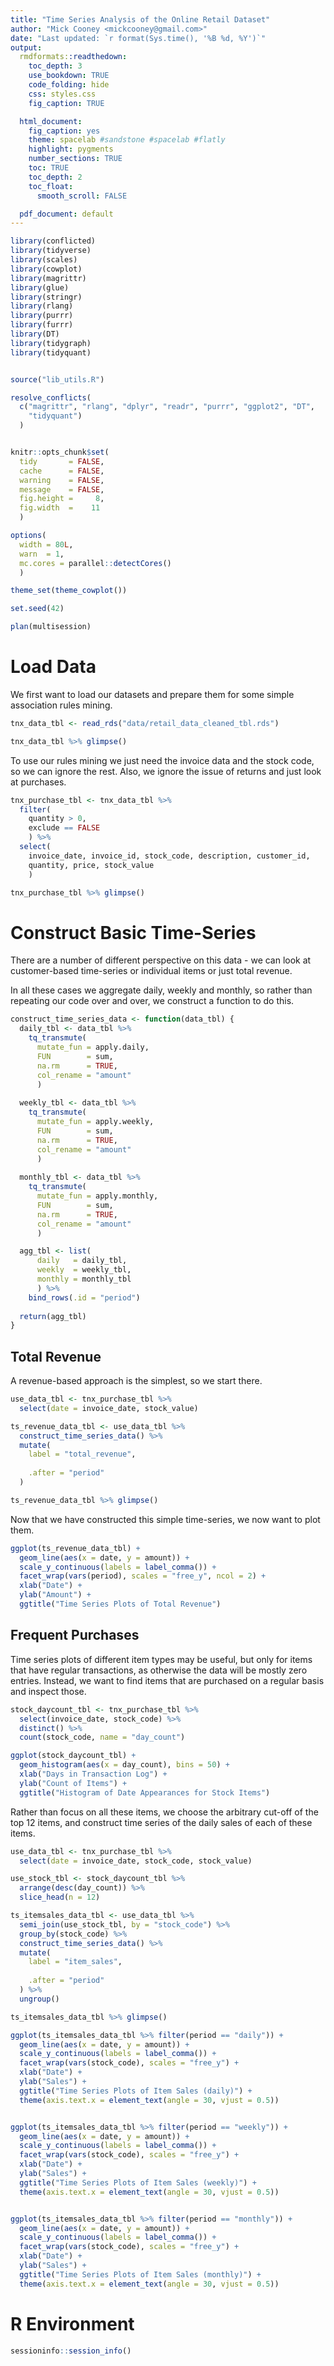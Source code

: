 ```yaml
---
title: "Time Series Analysis of the Online Retail Dataset"
author: "Mick Cooney <mickcooney@gmail.com>"
date: "Last updated: `r format(Sys.time(), '%B %d, %Y')`"
output:
  rmdformats::readthedown:
    toc_depth: 3
    use_bookdown: TRUE
    code_folding: hide
    css: styles.css
    fig_caption: TRUE

  html_document:
    fig_caption: yes
    theme: spacelab #sandstone #spacelab #flatly
    highlight: pygments
    number_sections: TRUE
    toc: TRUE
    toc_depth: 2
    toc_float:
      smooth_scroll: FALSE

  pdf_document: default
---
```



```r
library(conflicted)
library(tidyverse)
library(scales)
library(cowplot)
library(magrittr)
library(glue)
library(stringr)
library(rlang)
library(purrr)
library(furrr)
library(DT)
library(tidygraph)
library(tidyquant)


source("lib_utils.R")

resolve_conflicts(
  c("magrittr", "rlang", "dplyr", "readr", "purrr", "ggplot2", "DT",
    "tidyquant")
  )


knitr::opts_chunk$set(
  tidy       = FALSE,
  cache      = FALSE,
  warning    = FALSE,
  message    = FALSE,
  fig.height =     8,
  fig.width  =    11
  )

options(
  width = 80L,
  warn  = 1,
  mc.cores = parallel::detectCores()
  )

theme_set(theme_cowplot())

set.seed(42)

plan(multisession)
```

# Load Data

We first want to load our datasets and prepare them for some simple association
rules mining.

```r
tnx_data_tbl <- read_rds("data/retail_data_cleaned_tbl.rds")

tnx_data_tbl %>% glimpse()
```

To use our rules mining we just need the invoice data and the stock code, so
we can ignore the rest. Also, we ignore the issue of returns and just look at
purchases.

```r
tnx_purchase_tbl <- tnx_data_tbl %>%
  filter(
    quantity > 0,
    exclude == FALSE
    ) %>%
  select(
    invoice_date, invoice_id, stock_code, description, customer_id,
    quantity, price, stock_value
    )

tnx_purchase_tbl %>% glimpse()
```


# Construct Basic Time-Series

There are a number of different perspective on this data - we can look at
customer-based time-series or individual items or just total revenue.

In all these cases we aggregate daily, weekly and monthly, so rather than
repeating our code over and over, we construct a function to do this.

```r
construct_time_series_data <- function(data_tbl) {
  daily_tbl <- data_tbl %>%
    tq_transmute(
      mutate_fun = apply.daily,
      FUN        = sum,
      na.rm      = TRUE,
      col_rename = "amount"
      )
  
  weekly_tbl <- data_tbl %>%
    tq_transmute(
      mutate_fun = apply.weekly,
      FUN        = sum,
      na.rm      = TRUE,
      col_rename = "amount"
      )
    
  monthly_tbl <- data_tbl %>%
    tq_transmute(
      mutate_fun = apply.monthly,
      FUN        = sum,
      na.rm      = TRUE,
      col_rename = "amount"
      )

  agg_tbl <- list(
      daily   = daily_tbl,
      weekly  = weekly_tbl,
      monthly = monthly_tbl
      ) %>%
    bind_rows(.id = "period")
  
  return(agg_tbl)  
}
```




## Total Revenue

A revenue-based approach is the simplest, so we start there.

```r
use_data_tbl <- tnx_purchase_tbl %>%
  select(date = invoice_date, stock_value)

ts_revenue_data_tbl <- use_data_tbl %>%
  construct_time_series_data() %>%
  mutate(
    label = "total_revenue",
    
    .after = "period"
  )

ts_revenue_data_tbl %>% glimpse()
```

Now that we have constructed this simple time-series, we now want to plot them.

```r
ggplot(ts_revenue_data_tbl) +
  geom_line(aes(x = date, y = amount)) +
  scale_y_continuous(labels = label_comma()) +
  facet_wrap(vars(period), scales = "free_y", ncol = 2) +
  xlab("Date") +
  ylab("Amount") +
  ggtitle("Time Series Plots of Total Revenue")

```


## Frequent Purchases

Time series plots of different item types may be useful, but only for items
that have regular transactions, as otherwise the data will be mostly zero
entries. Instead, we want to find items that are purchased on a regular basis
and inspect those.

```r
stock_daycount_tbl <- tnx_purchase_tbl %>%
  select(invoice_date, stock_code) %>%
  distinct() %>%
  count(stock_code, name = "day_count")

ggplot(stock_daycount_tbl) +
  geom_histogram(aes(x = day_count), bins = 50) +
  xlab("Days in Transaction Log") +
  ylab("Count of Items") +
  ggtitle("Histogram of Date Appearances for Stock Items")
```

Rather than focus on all these items, we choose the arbitrary cut-off of the
top 12 items, and construct time series of the daily sales of each of these
items.


```r
use_data_tbl <- tnx_purchase_tbl %>%
  select(date = invoice_date, stock_code, stock_value)

use_stock_tbl <- stock_daycount_tbl %>%
  arrange(desc(day_count)) %>%
  slice_head(n = 12)

ts_itemsales_data_tbl <- use_data_tbl %>%
  semi_join(use_stock_tbl, by = "stock_code") %>%
  group_by(stock_code) %>%
  construct_time_series_data() %>%
  mutate(
    label = "item_sales",
    
    .after = "period"
  ) %>%
  ungroup()

ts_itemsales_data_tbl %>% glimpse()
```


```r
ggplot(ts_itemsales_data_tbl %>% filter(period == "daily")) +
  geom_line(aes(x = date, y = amount)) +
  scale_y_continuous(labels = label_comma()) +
  facet_wrap(vars(stock_code), scales = "free_y") +
  xlab("Date") +
  ylab("Sales") +
  ggtitle("Time Series Plots of Item Sales (daily)") +
  theme(axis.text.x = element_text(angle = 30, vjust = 0.5))


ggplot(ts_itemsales_data_tbl %>% filter(period == "weekly")) +
  geom_line(aes(x = date, y = amount)) +
  scale_y_continuous(labels = label_comma()) +
  facet_wrap(vars(stock_code), scales = "free_y") +
  xlab("Date") +
  ylab("Sales") +
  ggtitle("Time Series Plots of Item Sales (weekly)") +
  theme(axis.text.x = element_text(angle = 30, vjust = 0.5))


ggplot(ts_itemsales_data_tbl %>% filter(period == "monthly")) +
  geom_line(aes(x = date, y = amount)) +
  scale_y_continuous(labels = label_comma()) +
  facet_wrap(vars(stock_code), scales = "free_y") +
  xlab("Date") +
  ylab("Sales") +
  ggtitle("Time Series Plots of Item Sales (monthly)") +
  theme(axis.text.x = element_text(angle = 30, vjust = 0.5))

```








# R Environment

```r
sessioninfo::session_info()
```
